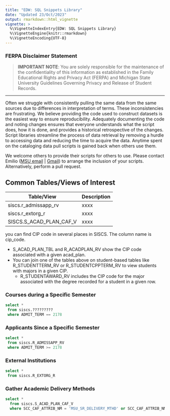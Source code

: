 ```yaml
---
title: "EDW: SQL Snippets Library"
date: "Updated 23/Oct/2023"
output: rmarkdown::html_vignette
vignette: >
  %\VignetteIndexEntry{EDW: SQL Snippets Library}
  %\VignetteEngine{knitr::rmarkdown}
  %\VignetteEncoding{UTF-8}
---
```


### FERPA Disclaimer Statement

> **IMPORTANT NOTE**: You are solely responsible for the maintenance of the confidentiality of this information as established in the Family Educational Rights and Privacy Act (FERPA) and Michigan State University Guidelines Governing Privacy and Release of Student Records.

***

Often we struggle with consistently pulling the same data from the same sources due to differences in interpretation of terms. These inconsistencies are frustrating. We believe providing the code used to construct datasets is the easiest way to ensure reproducibility. Adequately documenting the code and noting changes ensures that everyone understands what the script does, how it is done, and provides a historical retrospective of the changes. Script libraries streamline the process of data retrieval by removing a hurdle to accessing data and reducing the time to acquire the data. Anytime spent on the cataloging data pull scripts is gained back when others use them.

We welcome others to provide their scripts for others to use. Please contact Emilio ([MSU email](mailto:emilio@msu.edu?subject=EDW%20scripts) | [Gmail](mailto:emilio.esposito@gmail.com?subject=EDW%20scripts)) to arrange the inclusion of your scripts. Alternatively, perform a pull request.



## Common Tables/Views of Interest

|  Table/View  | Description |
|--------------|-------------|
| siscs.r_admissapp_rv | xxxx |
| siscs.r_extorg_r | xxxx |
| SISCS.S_ACAD_PLAN_CAF_V | xxxx |


you can find CIP code in several places in SISCS.  The column name is cip_code. 

  - S_ACAD_PLAN_TBL‬ and R_ACADPLAN_RV show the CIP code associated with a given acad_plan. 
  - You can join one of the tables above on student-based tables like R_STUDENTTERM_RV or R_STUDENTCPPTERM_RV to view students with majors in a given CIP. 
	- R_STUDENTAWARD_RV includes the CIP code for the major associated with the degree recorded for a student in a given row.


### Courses during a Specific Semester


```sql
select *
 from siscs.?????????
 where ADMIT_TERM == 2178
```


### Applicants Since a Specific Semester


```sql
select *
 from siscs.R_ADMISSAPP_RV
 where ADMIT_TERM >= 2178
```


### External Institutions


```sql
select *
 from siscs.R_EXTORG_R
```


### Gather Academic Delivery Methods


```sql
select * 
  from siscs.S_ACAD_PLAN_CAF_V 
  where SCC_CAF_ATTRIB_NM = 'MSU_SR_DELIVERY_MTHD' or SCC_CAF_ATTRIB_NM = 'MSU_SR_THIRD_PARTY'
```
